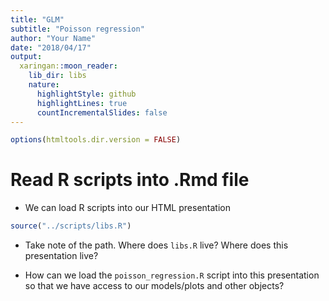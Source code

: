 ```yaml
---
title: "GLM"
subtitle: "Poisson regression"
author: "Your Name"
date: "2018/04/17"
output:
  xaringan::moon_reader:
    lib_dir: libs
    nature:
      highlightStyle: github
      highlightLines: true
      countIncrementalSlides: false
---
```


```r
options(htmltools.dir.version = FALSE)
```

# Read R scripts into .Rmd file

- We can load R scripts into our HTML presentation

```r
source("../scripts/libs.R")
```

- Take note of the path. Where does `libs.R` live? Where does this presentation 
live?

- How can we load the `poisson_regression.R` script into this presentation so 
that we have access to our models/plots and other objects?

